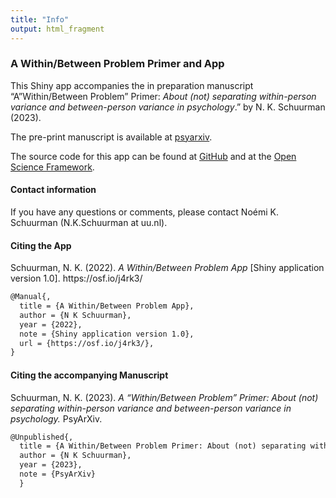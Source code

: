 ```yaml
---
title: "Info"
output: html_fragment
---
```

### A Within/Between Problem Primer and App
This Shiny app accompanies the in preparation manuscript "A "Within/Between Problem" Primer: *About (not) separating within-person variance and between-person variance in psychology*." by N. K. Schuurman (2023). 

The pre-print manuscript is available at <a href="https://psyarxiv.com/7zgkx">psyarxiv</a>.

The source code for this app can be found at <a href="https://github.com/NKSchuurman/WithinBetweenApp">GitHub</a> and at the <a href="https://osf.io/j4rk3/">Open Science Framework</a>.

#### Contact information
If you have any questions or comments, please contact No&#233;mi K. Schuurman (N.K.Schuurman at uu.nl).

#### Citing the App
Schuurman, N. K. (2022). *A Within/Between Problem App* [Shiny application version 1.0]. https://osf.io/j4rk3/
  
```latex
@Manual{,
  title = {A Within/Between Problem App},
  author = {N K Schuurman},
  year = {2022},
  note = {Shiny application version 1.0},
  url = {https://osf.io/j4rk3/},
}
```

#### Citing the accompanying Manuscript
Schuurman, N. K. (2023). *A "Within/Between Problem" Primer: About (not) separating within-person variance and between-person variance in psychology.* PsyArXiv. 

```latex
@Unpublished{,
  title = {A Within/Between Problem Primer: About (not) separating within-person variance and between-person variance in psychology.},
  author = {N K Schuurman},
  year = {2023},
  note = {PsyArXiv}
  }
```